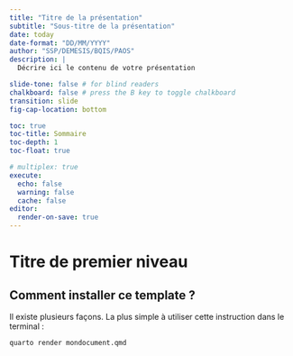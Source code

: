 ```yaml
---
title: "Titre de la présentation"
subtitle: "Sous-titre de la présentation"
date: today
date-format: "DD/MM/YYYY"
author: "SSP/DEMESIS/BQIS/PAOS"
description: |
  Décrire ici le contenu de votre présentation

slide-tone: false # for blind readers
chalkboard: false # press the B key to toggle chalkboard
transition: slide
fig-cap-location: bottom

toc: true
toc-title: Sommaire
toc-depth: 1
toc-float: true

# multiplex: true
execute:
  echo: false
  warning: false
  cache: false
editor:
  render-on-save: true
---
```


# Titre de premier niveau {.backgroundTitre}


## Comment installer ce template ?

Il existe plusieurs façons. La plus simple à utiliser cette instruction dans le terminal :   

``` bash
quarto render mondocument.qmd
```
 
